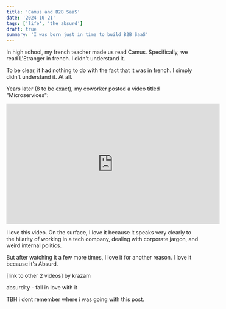 ```yaml
---
title: 'Camus and B2B SaaS'
date: '2024-10-21'
tags: ['life', 'the absurd']
draft: true
summary: 'I was born just in time to build B2B SaaS'
---
```


In high school, my french teacher made us read Camus. Specifically, we read L'Etranger in french. I didn't understand it. 

To be clear, it had nothing to do with the fact that it was in french. I simply didn't understand it. At all.

Years later (8 to be exact), my coworker posted a video titled "Microservices":

<iframe
  width="560"
  height="315"
  src="https://www.youtube.com/embed/y8OnoxKotPQ"
  title="Microservices"
  frameBorder="0"
  allow="accelerometer; autoplay; clipboard-write; encrypted-media; gyroscope; picture-in-picture"
  allowFullScreen
></iframe>

I love this video. On the surface, I love it because it speaks very clearly to the hilarity of working in a tech company, dealing with corporate jargon, and weird internal politics.

But after watching it a few more times, I love it for another reason. I love it because it's Absurd.

[link to other 2 videos] by krazam

absurdity - fall in love with it 

TBH i dont remember where i was going with this post.

